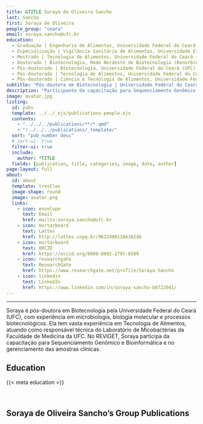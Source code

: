 ---
title: &TITLE Soraya de Oliveira Sancho
last: Sancho
first: Soraya de Oliveira
people_group: "ceara"
email: soraya.sancho@ufc.br
education:
  - Graduação | Engenharia de Alimentos, Universidade Federal do Ceará (UFC)
  - Especialização | Vigilância Sanitária de Alimentos, Universidade Estadual do Ceará (UECE)
  - Mestrado | Tecnologia de Alimentos, Universidade Federal do Ceará (UFC)
  - Doutorado | Biotecnologia, Rede Nordeste de Biotecnologia (Renorbio) - UFC
  - Pós-doutorado | Biotecnologia, Universidade Federal do Ceará (UFC)
  - Pós-doutorado | Tecnologia de Alimentos, Universidade Federal do Ceará (UFC)
  - Pós-doutorado | Ciência e Tecnologia de Alimentos, Universidade Federal do Ceará (UFC)
subtitle: "Pós-doutora em Biotecnologia | Universidade Federal do Ceará"
description: "Participante da capacitação para Sequenciamento Genômico e Bioinformática"
image: avatar.jpg
listing:
  id: pubs
  template: ../../_ejs/publications-people.ejs
  contents:
    - "../../../publications/**/*.qmd"
    - "!../../../publications/_template/"
  sort: "pub_number desc"
  # sort-ui: true
  filter-ui: true
  include:
    author: *TITLE
  fields: [publication, title, categories, image, date, author]
page-layout: full
about:
  id: about
  template: trestles
  image-shape: round
  image: avatar.png
  links:
    - icon: envelope
      text: Email
      href: mailto:soraya.sancho@ufc.br
    - icon: mortarboard
      text: Lattes
      href: http://lattes.cnpq.br/9622400118638246
    - icon: mortarboard
      text: ORCID
      href: https://orcid.org/0000-0002-2797-8389
    - icon: researchgate
      text: ResearchGate
      href: https://www.researchgate.net/profile/Soraya-Sancho
    - icon: linkedin
      text: LinkedIn
      href: https://www.linkedin.com/in/soraya-sancho-b0722041/
---

<hr>

:::{#about}

Soraya é pós-doutora em Biotecnologia pela Universidade Federal do Ceará (UFC), com experiência em microbiologia, biologia molecular e processos biotecnológicos. Ela tem vasta experiência em Tecnologia de Alimentos, atuando como responsável técnica do Laboratório de Micobactérias da Faculdade de Medicina da UFC. No REVIGET, Soraya participa da capacitação para Sequenciamento Genômico e Bioinformática e no gerenciamento das amostras clínicas.

## Education
{{< meta education >}}

<br>

:::

## Soraya de Oliveira Sancho's Group Publications

:::{#pubs}
:::

